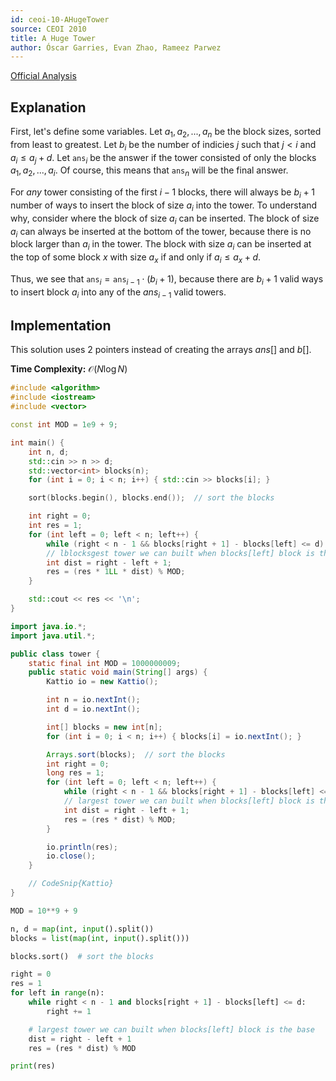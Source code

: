 ```yaml
---
id: ceoi-10-AHugeTower
source: CEOI 2010
title: A Huge Tower
author: Óscar Garries, Evan Zhao, Rameez Parwez
---
```


[Official Analysis](http://ceoi2010.ics.upjs.sk/pub/documents/ceoi_summary.pdf#page=14)

## Explanation

First, let's define some variables.
Let $a_1, a_2, ..., a_n$ be the block sizes, sorted from least to greatest.
Let $b_i$ be the number of indicies $j$ such that $j < i$ and $a_i \leq a_j + d$.
Let $\texttt{ans}_i$ be the answer if the tower consisted of only the blocks $a_1, a_2, ..., a_i$. Of course, this means that $\texttt{ans}_n$ will be the final answer.

For *any* tower consisting of the first $i - 1$ blocks, there will always be $b_i + 1$ number of ways to insert the block of size $a_i$ into the tower.
To understand why, consider where the block of size $a_i$ can be inserted. The block of size $a_i$ can always be inserted at the bottom of the tower, because there is no block larger than $a_i$ in the tower. The block with size $a_i$ can be inserted at the top of some block $x$ with size $a_x$ if and only if $a_i \leq a_x + d$.

Thus, we see that $\texttt{ans}_i = \texttt{ans}_{i-1} \cdot (b_i + 1)$, because there are $b_i + 1$ valid ways to insert block $a_i$ into any of the $ans_{i-1}$ valid towers.

## Implementation

This solution uses 2 pointers instead of creating the arrays $ans[]$ and $b[]$.

**Time Complexity:** $\mathcal{O}(N \log N)$

<LanguageSection>
<CPPSection>

```cpp
#include <algorithm>
#include <iostream>
#include <vector>

const int MOD = 1e9 + 9;

int main() {
	int n, d;
	std::cin >> n >> d;
	std::vector<int> blocks(n);
	for (int i = 0; i < n; i++) { std::cin >> blocks[i]; }

	sort(blocks.begin(), blocks.end());  // sort the blocks

	int right = 0;
	int res = 1;
	for (int left = 0; left < n; left++) {
		while (right < n - 1 && blocks[right + 1] - blocks[left] <= d) { right++; }
		// lblocksgest tower we can built when blocks[left] block is the base
		int dist = right - left + 1;
		res = (res * 1LL * dist) % MOD;
	}

	std::cout << res << '\n';
}
```

</CPPSection>
<JavaSection>

```java
import java.io.*;
import java.util.*;

public class tower {
	static final int MOD = 1000000009;
	public static void main(String[] args) {
		Kattio io = new Kattio();

		int n = io.nextInt();
		int d = io.nextInt();

		int[] blocks = new int[n];
		for (int i = 0; i < n; i++) { blocks[i] = io.nextInt(); }

		Arrays.sort(blocks);  // sort the blocks
		int right = 0;
		long res = 1;
		for (int left = 0; left < n; left++) {
			while (right < n - 1 && blocks[right + 1] - blocks[left] <= d) { right++; }
			// largest tower we can built when blocks[left] block is the base
			int dist = right - left + 1;
			res = (res * dist) % MOD;
		}

		io.println(res);
		io.close();
	}

	// CodeSnip{Kattio}
}
```

</JavaSection>
<PySection>

```py
MOD = 10**9 + 9

n, d = map(int, input().split())
blocks = list(map(int, input().split()))

blocks.sort()  # sort the blocks

right = 0
res = 1
for left in range(n):
	while right < n - 1 and blocks[right + 1] - blocks[left] <= d:
		right += 1

	# largest tower we can built when blocks[left] block is the base
	dist = right - left + 1
	res = (res * dist) % MOD

print(res)
```

</PySection>
</LanguageSection>
